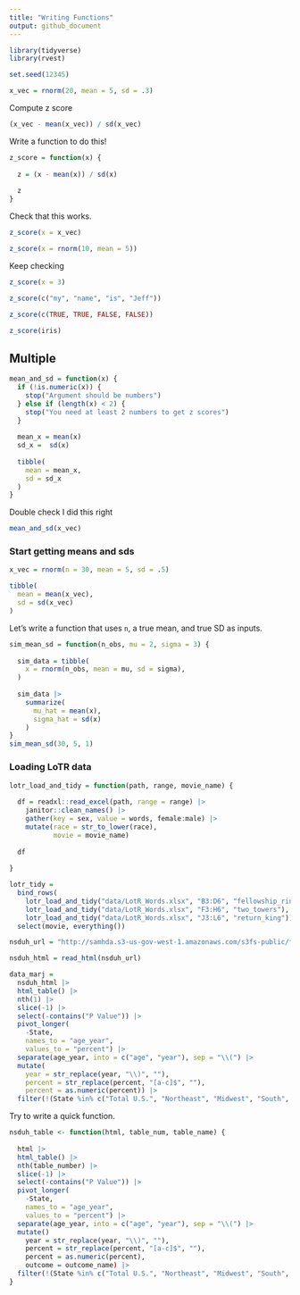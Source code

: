 ```yaml
---
title: "Writing Functions"
output: github_document
---
```


```r
library(tidyverse)
library(rvest)

set.seed(12345)
```

```r
x_vec = rnorm(20, mean = 5, sd = .3)
```

Compute z score
```r
(x_vec - mean(x_vec)) / sd(x_vec)
```

Write a function to do this!
```r
z_score = function(x) {
  
  z = (x - mean(x)) / sd(x)
  
  z
}
```

Check that this works.

```r
z_score(x = x_vec)

z_score(x = rnorm(10, mean = 5))
```

Keep checking

```r
z_score(x = 3)

z_score(c("my", "name", "is", "Jeff"))

z_score(c(TRUE, TRUE, FALSE, FALSE))

z_score(iris)
```



## Multiple 

```r
mean_and_sd = function(x) {
  if (!is.numeric(x)) {
    stop("Argument should be numbers")
  } else if (length(x) < 2) {
    stop("You need at least 2 numbers to get z scores")
  }
  
  mean_x = mean(x)
  sd_x =  sd(x)
  
  tibble(
    mean = mean_x,
    sd = sd_x
  )
}

```

Double check I did this right
```r
mean_and_sd(x_vec)
```

### Start getting means and sds

```r

x_vec = rnorm(n = 30, mean = 5, sd = .5)

tibble(
  mean = mean(x_vec),
  sd = sd(x_vec)
)
```

Let's write a function that uses `n`, a true mean, and true SD as inputs.

```r
sim_mean_sd = function(n_obs, mu = 2, sigma = 3) {
  
  sim_data = tibble(
    x = rnorm(n_obs, mean = mu, sd = sigma),
  )
  
  sim_data |> 
    summarize(
      mu_hat = mean(x),
      sigma_hat = sd(x)
    )
}
sim_mean_sd(30, 5, 1)
```

### Loading LoTR data
```r
lotr_load_and_tidy = function(path, range, movie_name) {
  
  df = readxl::read_excel(path, range = range) |>
    janitor::clean_names() |>
    gather(key = sex, value = words, female:male) |>
    mutate(race = str_to_lower(race),
           movie = movie_name)
  
  df
  
}

lotr_tidy = 
  bind_rows(
    lotr_load_and_tidy("data/LotR_Words.xlsx", "B3:D6", "fellowship_ring"),
    lotr_load_and_tidy("data/LotR_Words.xlsx", "F3:H6", "two_towers"),
    lotr_load_and_tidy("data/LotR_Words.xlsx", "J3:L6", "return_king")) |>
  select(movie, everything()) 
```

```r
nsduh_url = "http://samhda.s3-us-gov-west-1.amazonaws.com/s3fs-public/field-uploads/2k15StateFiles/NSDUHsaeShortTermCHG2015.htm"

nsduh_html = read_html(nsduh_url)

data_marj = 
  nsduh_html |> 
  html_table() |> 
  nth(1) |>
  slice(-1) |> 
  select(-contains("P Value")) |>
  pivot_longer(
    -State,
    names_to = "age_year", 
    values_to = "percent") |>
  separate(age_year, into = c("age", "year"), sep = "\\(") |>
  mutate(
    year = str_replace(year, "\\)", ""),
    percent = str_replace(percent, "[a-c]$", ""),
    percent = as.numeric(percent)) |>
  filter(!(State %in% c("Total U.S.", "Northeast", "Midwest", "South", "West")))
```

Try to write a quick function.
```r
nsduh_table <- function(html, table_num, table_name) {
  
  html |> 
  html_table() |> 
  nth(table_number) |>
  slice(-1) |> 
  select(-contains("P Value")) |>
  pivot_longer(
    -State,
    names_to = "age_year", 
    values_to = "percent") |>
  separate(age_year, into = c("age", "year"), sep = "\\(") |>
  mutate()
    year = str_replace(year, "\\)", ""),
    percent = str_replace(percent, "[a-c]$", ""),
    percent = as.numeric(percent),
    outcome = outcome_name) |>
  filter(!(State %in% c("Total U.S.", "Northeast", "Midwest", "South", "West")))
}

```





